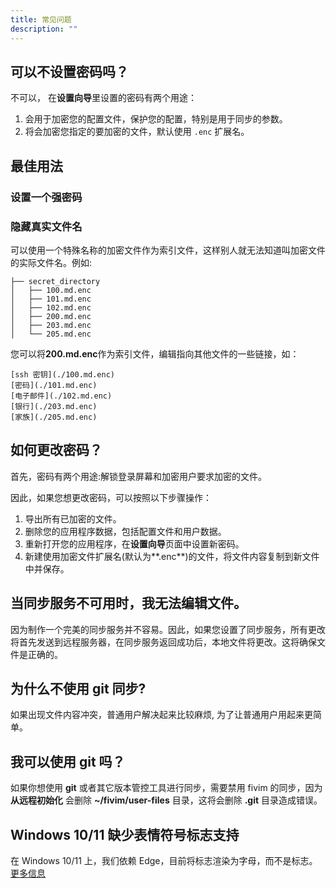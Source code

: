 ```yaml
---
title: 常见问题
description: ""
---
```


## 可以不设置密码吗？

不可以， 在**设置向导**里设置的密码有两个用途：

1. 会用于加密您的配置文件，保护您的配置，特别是用于同步的参数。
2. 将会加密您指定的要加密的文件，默认使用 `.enc` 扩展名。

## 最佳用法

### 设置一个强密码

### 隐藏真实文件名

可以使用一个特殊名称的加密文件作为索引文件，这样别人就无法知道叫加密文件的实际文件名。例如:

```
├── secret_directory
│   ├── 100.md.enc
│   ├── 101.md.enc
│   ├── 102.md.enc
│   ├── 200.md.enc
│   ├── 203.md.enc
│   └── 205.md.enc
```

您可以将**200.md.enc**作为索引文件，编辑指向其他文件的一些链接，如：

```
[ssh 密钥](./100.md.enc)
[密码](./101.md.enc)
[电子邮件](./102.md.enc)
[银行](./203.md.enc)
[家族](./205.md.enc)
```

## 如何更改密码？

首先，密码有两个用途:解锁登录屏幕和加密用户要求加密的文件。

因此，如果您想更改密码，可以按照以下步骤操作：

1. 导出所有已加密的文件。
2. 删除您的应用程序数据，包括配置文件和用户数据。
3. 重新打开您的应用程序，在**设置向导**页面中设置新密码。
4. 新建使用加密文件扩展名(默认为**.enc**)的文件，将文件内容复制到新文件中并保存。

## 当同步服务不可用时，我无法编辑文件。

因为制作一个完美的同步服务并不容易。因此，如果您设置了同步服务，所有更改将首先发送到远程服务器，在同步服务返回成功后，本地文件将更改。这将确保文件是正确的。

## 为什么不使用 git 同步?

如果出现文件内容冲突，普通用户解决起来比较麻烦, 为了让普通用户用起来更简单。

## 我可以使用 git 吗？

如果你想使用 **git** 或者其它版本管控工具进行同步，需要禁用 fivim 的同步，因为 **从远程初始化** 会删除 **~/fivim/user-files** 目录，这将会删除 **.git** 目录造成错误。

## Windows 10/11 缺少表情符号标志支持

在 Windows 10/11 上，我们依赖 Edge，目前将标志渲染为字母，而不是标志。[更多信息](https://github.com/nolanlawson/emoji-picker-element/issues/269)
